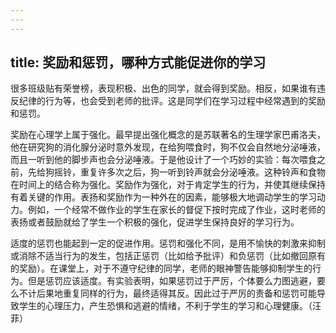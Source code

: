 ```yaml
---
---
---
```

title: 奖励和惩罚，哪种方式能促进你的学习
---




很多班级贴有荣誉榜，表现积极、出色的同学，就会得到奖励。相反，如果谁有违反纪律的行为等，也会受到老师的批评。这是同学们在学习过程中经常遇到的奖励和惩罚。



奖励在心理学上属于强化。最早提出强化概念的是苏联著名的生理学家巴甫洛夫，他在研究狗的消化腺分泌时意外发现，在给狗喂食时，狗不仅会自然地分泌唾液，而且一听到他的脚步声也会分泌唾液。于是他设计了一个巧妙的实验：每次喂食之前，先给狗摇铃，重复许多次之后，狗一听到铃声就会分泌唾液。这种铃声和食物在时间上的结合称为强化。奖励作为强化，对于肯定学生的行为，并使其继续保持有着关键的作用。表扬和奖励作为一种外在的因素，能够极大地调动学生的学习动力。例如，一个经常不做作业的学生在家长的督促下按时完成了作业，这时老师的表扬或者鼓励就给了学生一个积极的强化，促进学生保持良好的学习行为。

适度的惩罚也能起到一定的促进作用。惩罚和强化不同，是用不愉快的刺激来抑制或消除不适当行为的发生，包括正惩罚（比如给予批评）和负惩罚（比如撤回原有的奖励）。在课堂上，对于不遵守纪律的同学，老师的眼神警告能够抑制学生的行为。但是惩罚应该适度。有实验表明，如果惩罚过于严厉，个体要么力图逃避，要么不计后果地重复同样的行为，最终适得其反。因此过于严厉的责备和惩罚可能导致学生的心理压力，产生恐惧和逃避的情绪，不利于学生的学习和心理健康。（汪菲）